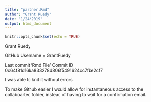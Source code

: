 ```yaml
---
title: "partner.Rmd"
author: "Grant Ruedy"
date: "1/24/2019"
output: html_document
---
```


```r
knitr::opts_chunk$set(echo = TRUE)
```

Grant Ruedy

GitHub Username = GrantRuedy

Last commit 'Rmd File'
Commit ID 0c64f81d16ba833278d806f5491624cc7fbe2cf7

I was able to knit it without errors

To make Github easier I would allow for instantaneous access to the collaboarted folder, instead of having to wait for a confirmation email.